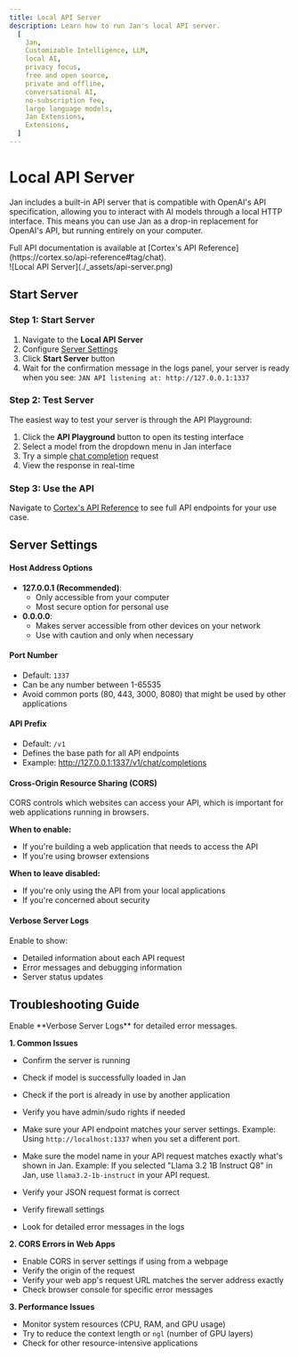 ```yaml
---
title: Local API Server
description: Learn how to run Jan's local API server.
  [
    Jan,
    Customizable Intelligence, LLM,
    local AI,
    privacy focus,
    free and open source,
    private and offline,
    conversational AI,
    no-subscription fee,
    large language models,
    Jan Extensions,
    Extensions,
  ]
---
```



# Local API Server

Jan includes a built-in API server that is compatible with OpenAI's API specification, allowing you to interact with AI models through a local HTTP interface. This means you can use Jan as a drop-in replacement for OpenAI's API, but running entirely on your computer.

<Callout>
Full API documentation is available at [Cortex's API Reference](https://cortex.so/api-reference#tag/chat).
</Callout>

<br/>
![Local API Server](./_assets/api-server.png)
<br/>

## Start Server

<Steps>

### Step 1: Start Server
1. Navigate to the **Local API Server**
2. Configure [Server Settings](/docs/api-server#server-settings)
3. Click **Start Server** button
4. Wait for the confirmation message in the logs panel, your server is ready when you see: `JAN API listening at: http://127.0.0.1:1337`


### Step 2: Test Server
The easiest way to test your server is through the API Playground:
1. Click the **API Playground** button to open its testing interface
2. Select a model from the dropdown menu in Jan interface
3. Try a simple [chat completion](https://cortex.so/api-reference#tag/chat/post/v1/chat/completions) request
4. View the response in real-time

### Step 3: Use the API 
Navigate to [Cortex's API Reference](https://cortex.so/api-reference#tag/chat) to see full API endpoints for your use case.
</Steps>


## Server Settings

#### Host Address Options
- **127.0.0.1 (Recommended)**: 
  - Only accessible from your computer
  - Most secure option for personal use
- **0.0.0.0**: 
  - Makes server accessible from other devices on your network
  - Use with caution and only when necessary

#### Port Number
- Default: `1337`
- Can be any number between 1-65535
- Avoid common ports (80, 443, 3000, 8080) that might be used by other applications

#### API Prefix
- Default: `/v1`
- Defines the base path for all API endpoints
- Example: http://127.0.0.1:1337/v1/chat/completions

#### Cross-Origin Resource Sharing (CORS)
CORS controls which websites can access your API, which is important for web applications running in browsers.

**When to enable:**
- If you're building a web application that needs to access the API
- If you're using browser extensions

**When to leave disabled:**
- If you're only using the API from your local applications
- If you're concerned about security

#### Verbose Server Logs
Enable to show:
- Detailed information about each API request
- Error messages and debugging information
- Server status updates

## Troubleshooting Guide

<Callout>
Enable **Verbose Server Logs** for detailed error messages.
</Callout>

**1. Common Issues**
   - Confirm the server is running
   - Check if model is successfully loaded in Jan

   - Check if the port is already in use by another application
   - Verify you have admin/sudo rights if needed
   - Make sure your API endpoint matches your server settings. Example: Using `http://localhost:1337` when you set a different port.
   - Make sure the model name in your API request matches exactly what's shown in Jan. Example: If you selected "Llama 3.2 1B Instruct Q8" in Jan, use `llama3.2-1b-instruct` in your API request.
   - Verify your JSON request format is correct
   - Verify firewall settings
   - Look for detailed error messages in the logs

**2. CORS Errors in Web Apps**
   - Enable CORS in server settings if using from a webpage
   - Verify the origin of the request
   - Verify your web app's request URL matches the server address exactly
   - Check browser console for specific error messages

**3. Performance Issues**
   - Monitor system resources (CPU, RAM, and GPU usage)
   - Try to reduce the context length or `ngl` (number of GPU layers)
   - Check for other resource-intensive applications
